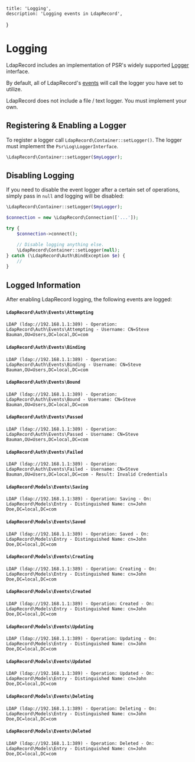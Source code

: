    title: 'Logging',
    description: 'Logging events in LdapRecord',
}

# Logging

LdapRecord includes an implementation of PSR's widely supported [Logger](https://github.com/php-fig/log) interface.

By default, all of LdapRecord's [events](/docs/core/v1/events) will call the logger you have set to utilize.

<Note>
LdapRecord does not include a file / text logger. You must implement your own.
</Note>

## Registering & Enabling a Logger

To register a logger call `LdapRecord\Container::setLogger()`. The logger must implement the `Psr\Log\LoggerInterface`.

```php
\LdapRecord\Container::setLogger($myLogger);
```

## Disabling Logging

If you need to disable the event logger after a certain set of operations, simply pass in `null` and logging will be disabled:

```php
\LdapRecord\Container::setLogger($myLogger);

$connection = new \LdapRecord\Connection(['...']);

try {
    $connection->connect();

    // Disable logging anything else.
    \LdapRecord\Container::setLogger(null);
} catch (\LdapRecord\Auth\BindException $e) {
    //
}
```

## Logged Information

After enabling LdapRecord logging, the following events are logged:

#### `LdapRecord\Auth\Events\Attempting`

```text
LDAP (ldap://192.168.1.1:389) - Operation: LdapRecord\Auth\Events\Attempting - Username: CN=Steve Bauman,OU=Users,DC=local,DC=com
```

#### `LdapRecord\Auth\Events\Binding`

```text
LDAP (ldap://192.168.1.1:389) - Operation: LdapRecord\Auth\Events\Binding - Username: CN=Steve Bauman,OU=Users,DC=local,DC=com
```

#### `LdapRecord\Auth\Events\Bound`

```text
LDAP (ldap://192.168.1.1:389) - Operation: LdapRecord\Auth\Events\Bound - Username: CN=Steve Bauman,OU=Users,DC=local,DC=com
```

#### `LdapRecord\Auth\Events\Passed`

```text
LDAP (ldap://192.168.1.1:389) - Operation: LdapRecord\Auth\Events\Passed - Username: CN=Steve Bauman,OU=Users,DC=local,DC=com
```

#### `LdapRecord\Auth\Events\Failed`

```text
LDAP (ldap://192.168.1.1:389) - Operation: LdapRecord\Auth\Events\Failed - Username: CN=Steve Bauman,OU=Users,DC=local,DC=com - Result: Invalid Credentials
```

#### `LdapRecord\Models\Events\Saving`

```text
LDAP (ldap://192.168.1.1:389) - Operation: Saving - On: LdapRecord\Models\Entry - Distinguished Name: cn=John Doe,DC=local,DC=com
```

#### `LdapRecord\Models\Events\Saved`

```text
LDAP (ldap://192.168.1.1:389) - Operation: Saved - On: LdapRecord\Models\Entry - Distinguished Name: cn=John Doe,DC=local,DC=com
```

#### `LdapRecord\Models\Events\Creating`

```text
LDAP (ldap://192.168.1.1:389) - Operation: Creating - On: LdapRecord\Models\Entry - Distinguished Name: cn=John Doe,DC=local,DC=com
```

#### `LdapRecord\Models\Events\Created`

```text
LDAP (ldap://192.168.1.1:389) - Operation: Created - On: LdapRecord\Models\Entry - Distinguished Name: cn=John Doe,DC=local,DC=com
```

#### `LdapRecord\Models\Events\Updating`

```text
LDAP (ldap://192.168.1.1:389) - Operation: Updating - On: LdapRecord\Models\Entry - Distinguished Name: cn=John Doe,DC=local,DC=com
```

#### `LdapRecord\Models\Events\Updated`

```text
LDAP (ldap://192.168.1.1:389) - Operation: Updated - On: LdapRecord\Models\Entry - Distinguished Name: cn=John Doe,DC=local,DC=com
```

#### `LdapRecord\Models\Events\Deleting`

```text
LDAP (ldap://192.168.1.1:389) - Operation: Deleting - On: LdapRecord\Models\Entry - Distinguished Name: cn=John Doe,DC=local,DC=com
```

#### `LdapRecord\Models\Events\Deleted`

```text
LDAP (ldap://192.168.1.1:389) - Operation: Deleted - On: LdapRecord\Models\Entry - Distinguished Name: cn=John Doe,DC=local,DC=com
```
